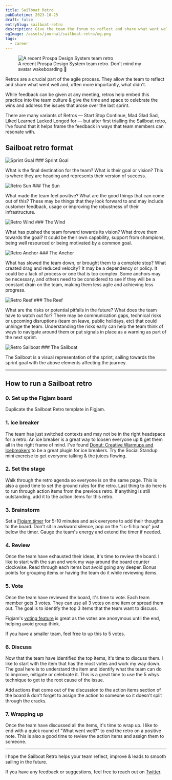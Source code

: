 ```yaml
---
title: Sailboat Retro
pubDatetime: 2023-10-25
draft: false
entrySlug: sailboat-retro
description: Give the team the forum to reflect and share what went well and, often more importantly, what didn't.
ogImage: /assets/journal/sailboat-retro/og.png
tags:
  - career
---
```



<figure>
  <Image
    src={nutmegRetro}
    alt="A recent Prospa Design System team retro"
    class="wide rounded"
  />
  <figcaption>
    A recent Prospa Design System team retro. Don't mind my avatar wakeboarding
    🙈
  </figcaption>
</figure>

Retros are a crucial part of the agile process. They allow the team to reflect and share what went well and, often more importantly, what didn't.

While feedback can be given at any meeting, retros help embed this practice into the team culture & give the time and space to celebrate the wins and address the issues that arose over the last sprint.

There are many variants of Retros — Start Stop Continue, Mad Glad Sad, Liked Learned Lacked Longed for — but after first trialling the Sailboat retro, I've found that it helps frame the feedback in ways that team members can resonate with.


<LinkCard
  type="Link"
  url="https://www.figma.com/community/file/967321073661280669/sailboat-retro"
  title="Sailboat Retro Template"
  domain="figma.com"
/>

## Sailboat retro format

<Image src={retroGoal} alt="Sprint Goal" class="-mb-4 ml-0 w-8" />
### Sprint Goal

What is the final destination for the team? What is their goal or vision? This is where they are heading and represents their version of success.

<Image src={retroSun} alt="Retro Sun" class="-mb-4 ml-0 w-8" />
### The Sun

What made the team feel positive? What are the good things that can come out of this? These may be things that they look forward to and may include customer feedback, usage or improving the robustness of their infrastructure.

<Image src={retroWind} alt="Retro Wind" class="-mb-4 ml-0 w-8" />
### The Wind

What has pushed the team forward towards its vision? What drove them towards the goal? It could be their own capability, support from champions, being well resourced or being motivated by a common goal.

<Image src={retroAnchor} alt="Retro Anchor" class="-mb-4 ml-0 w-8" />
### The Anchor

What has slowed the team down, or brought them to a complete stop? What created drag and reduced velocity? It may be a dependency or policy. It could be a lack of process or one that is too complex. Some anchors may be necessary, and others need to be considered to see if they will be a constant drain on the team, making them less agile and achieving less progress.

<Image src={retroReef} alt="Retro Reef" class="-mb-4 ml-0 w-8" />
### The Reef

What are the risks or potential pitfalls in the future? What does the team have to watch out for? There may be communication gaps, technical risks or upcoming disruptions (team on leave, public holidays, etc) that could unhinge the team. Understanding the risks early can help the team think of ways to navigate around them or put signals in place as a warning as part of the next sprint.

<Image src={retroSprint} alt="Retro Sailboat" class="-mb-4 ml-0 w-8" />
### The Sailboat

The Sailboat is a visual representation of the sprint, sailing towards the sprint goal with the above elements affecting the journey.

---

## How to run a Sailboat retro

### 0. Set up the Figjam board

Duplicate the Sailboat Retro template in Figjam.

<LinkCard
  type="Link"
  url="https://www.figma.com/community/file/967321073661280669/sailboat-retro"
  title="Sailboat Retro Template"
  domain="figma.com"
/>

### 1. Ice breaker

The team has just switched contexts and may not be in the right headspace for a retro. An ice breaker is a great way to loosen everyone up & get them all in the right frame of mind.
I've found [Donut: Creative Warmups and Icebreakers](https://www.figma.com/community/widget/1029886180069182307/donut-creative-warmups-and-icebreakers) to be a great plugin for ice breakers.
Try the Social Standup mini exercise to get everyone talking & the juices flowing.

### 2. Set the stage

Walk through the retro agenda so everyone is on the same page. This is also a good time to set the ground rules for the retro. Last thing to do here is to run through action items from the previous retro. If anything is still outstanding, add it to the action items for this retro.

### 3. Brainstorm

Set a [Figjam timer](https://help.figma.com/hc/en-us/articles/4402269549591-Stay-on-track-with-the-timer-in-FigJam) for 5-10 minutes and ask everyone to add their thoughts to the board. Don't sit in awkward silence, pop on the "Lo-fi hip hop" just below the timer. Gauge the team's energy and extend the timer if needed.

### 4. Review

Once the team have exhausted their ideas, it's time to review the board. I like to start with the sun and work my way around the board counter clockwise. Read through each items but avoid going any deeper. Bonus points for grouping items or having the team do it while reviewing items.

### 5. Vote

Once the team have reviewed the board, it's time to vote. Each team member gets 3 votes. They can use all 3 votes on one item or spread them out. The goal is to identify the top 3 items that the team want to discuss.

Figjam's [voting feature](https://help.figma.com/hc/en-us/articles/9359912208663-Run-voting-sessions-in-FigJam) is great as the votes are anonymous until the end, helping avoid group think.

If you have a smaller team, feel free to up this to 5 votes.

### 6. Discuss

Now that the team have identified the top items, it's time to discuss them. I like to start with the item that has the most votes and work my way down. The goal here is to understand the item and identify what the team can do to improve, mitigate or celebrate it. This is a great time to use the 5 whys technique to get to the root cause of the issue.

Add actions that come out of the discussion to the action items section of the board & don't forget to assign the action to someone so it doesn't split through the cracks.

### 7. Wrapping up

Once the team have discussed all the items, it's time to wrap up. I like to end with a quick round of "What went well?" to end the retro on a positive note. This is also a good time to review the action items and assign them to someone.

---

I hope the Sailboat Retro helps your team reflect, improve & leads to smooth sailing in the future.

If you have any feedback or suggestions, feel free to reach out on [Twitter](https://twitter.com/brodymaclean).
